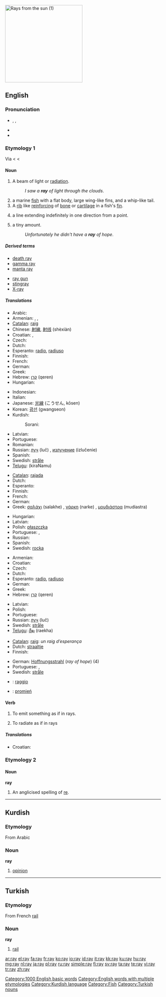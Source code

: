 [[Image:Crepuscular_rays_with_clouds_and_high_contrast_fg_FL.jpg|thumb|right|250px|Rays from the [[sun]] (1)]]
{{also|Ray}}
==English==
{{wikipedia|mul=ray (fish)}}

===Pronunciation===
* {{enPR|rā}}, {{IPA|/reɪ/}}, {{SAMPA|/reI/}}
* {{audio|en-us-ray.ogg|Audio (US)}}
* {{rhymes|eɪ}}

===Etymology 1===
Via {{etyl|enm}} < {{etyl|fro}} < {{etyl|la}} {{term|radius|lang=la|staff, stake, spoke}}

====Noun====
{{en-noun}}

# A beam of light or [[radiation]].
#: ''I saw a '''ray''' of light through the clouds''.
# a marine [[fish]] with a flat body, large wing-like fins, and a whip-like tail.
# A [[rib]] like [[reinforcing]] of [[bone]] or [[cartilage]] in a fish's [[fin]].
# {{Mathematics}} a line extending indefinitely in one direction from a point.
# {{colloquial}} a tiny amount.
#: ''Unfortunately he didn't have a '''ray''' of hope''.

=====Derived terms=====
{{rel-top|terms derived from ray (noun)}}
* [[death ray]]
* [[gamma ray]]
* [[manta ray]]
{{rel-mid}}
* [[ray gun]]
* [[stingray]]
* [[X-ray]]
{{rel-bottom}}

=====Translations=====
{{trans-top|beam of light or radiation}}
* Arabic: {{Arab|[[شعاع]]}} {{IPAchar|(šoʕāʕ)}} {{m}}
* Armenian: {{t|hy|ճառագայթ|sc=Armn|tr=č̣aṙagayt’}}, {{t|hy|ճաճանչ|sc=Armn|tr=č̣ač̣anč}}, {{t|hy|շող|sc=Armn|tr=šoġ}}
* [[Catalan]]: [[raig]] {{m}}
* Chinese: [[射線]], [[射线]] (shèxiàn)
* Croatian: {{t-|hr|zraka|f|alt=zrȁka}}, {{t+|hr|zrak|zrȃk|m}}
* Czech: {{t-|cs|paprsek|m}}
* Dutch: {{t-|nl|straal|f}}
* Esperanto: [[radio]], [[radiuso]]
* Finnish: {{t+|fi|säde}}
* French: {{t+|fr|rayon|m}}
* German: {{t+|de|Strahl|m}}
* Greek: {{t+|el|ακτίνα|f|tr=aktina|sc=Grek}}
* Hebrew: [[קרן]] (qeren) {{f}}
* Hungarian: {{t+|hu|sugár}}
{{trans-mid}}
* Indonesian: {{t-|id|sinar|xs=Indonesian}}
* Italian: {{t-|it|raggio|m}}
* Japanese: [[光線]] (こうせん, kōsen)
* Korean: [[광선]] (gwangseon)
* Kurdish:
*: Sorani: {{t|ku|تشک|tr=tishk|sc=KUchar}}
* Latvian: {{t-|lv|stars|m|xs=Latvian}}
* Portuguese: {{t+|pt|raio|m}}
* Romanian: {{t-|ro|rază|f}}
* Russian: [[луч]] (luč) {{m}}, [[излучение]] (izlučenie) {{n}}
* Spanish: {{t+|es|rayo|m}}
* Swedish: [[stråle]] {{c}}
* [[Telugu]]: {{t|te|కిరణము|sc=Telu}}(kiraNamu)
{{trans-bottom}}

{{trans-top|marine fish with a flat body, large wing-like fins, and a whip-like tail}}
* [[Catalan]]: [[rajada]]
* Dutch: {{t+|nl|rog|m}}
* Esperanto: {{t-|eo|rajo|xs=Esperanto}}
* Finnish: {{t+|fi|rausku}}
* French: {{t+|fr|raie|f}}
* German: {{t+|de|Rochen|m}}
* Greek: [[σαλάχι]] (salakhe) {{n}}, [[νάρκη]] (narke) {{f}}, [[μουδιάστρα]] (mudiastra) {{f}}
{{trans-mid}}
* Hungarian: {{t-|hu|rája}}
* Latvian: {{t-|lv|raja|f|xs=Latvian}}
* Polish: [[płaszczka]] {{f}}
* Portuguese: {{t+|pt|arraia|f}}, {{t+|pt|raia|f}}
* Russian: {{t+|ru|скат|m|tr=skat|sc=Cyrl}}
* Spanish: {{t+|es|raya}}
* Swedish: [[rocka]] {{c}}
{{trans-bottom}}

{{trans-top|mathematics: line extending indefinitely in one direction from a point}}
* Armenian: {{t|hy|ճառագայթ|sc=Armn|tr=č̣aṙagayt’}}
* Croatian: {{t-|hr|polupravac|m|alt=pȍlupravac}}
* Czech: {{t-|cs|polopřímka|f}}
* Dutch: {{t-|nl|straal|f}}
* Esperanto: [[radio]], [[radiuso]]
* German: {{t+|de|Strahl|m}}
* Greek: {{t+|el|ακτίνα|f|tr=aktina|sc=Grek}}
* Hebrew: [[קרן]] (qeren) {{f}}
{{trans-mid}}
* Latvian: {{t-|lv|stars|m|xs=Latvian}}
* Polish: {{t+|pl|promień|m}}
* Portuguese: {{t+|pt|raio|m}}
* Russian: [[луч]] (luč) {{m}}
* Swedish: [[stråle]] {{c}}
* [[Telugu]]: [[రేఖ]] (raekha)
{{trans-bottom}}

{{trans-top|colloquial: tiny amount}}
* [[Catalan]]: [[raig]]: ''un raig d’esperança''
* Dutch: [[straaltje]] {{n}}
* Finnish: {{t-|fi|rahtunen}}
{{trans-mid}}
* German: [[Hoffnungsstrahl]] {{m}} (''ray of hope'') (4)
* Portuguese: {{t+|pt|pingo|m}}, {{t+|pt|fio|m}}
* Swedish: [[stråle]] {{c}}
{{trans-bottom}}

{{checktrans-top}}
* {{ttbc|Italian}}: [[raggio]] {{m}}
* {{ttbc|Polish}}: [[promień]] {{m}}
{{trans-bottom}}

====Verb====
{{en-verb}}

# {{transitive}} To emit something as if in rays.
# {{intransitive}} To radiate as if in rays

=====Translations=====
{{trans-top|to emit something as if in rays, to radiate as if in rays}}
* Croatian: {{t-|hr|zračiti|alt=zráčiti}}
{{trans-mid}}
{{trans-bottom}}

===Etymology 2===

====Noun====
'''ray'''

# {{music}} An anglicised spelling of [[re]].

[[Category:1000 English basic words]]
[[Category:English words with multiple etymologies]]

----

==Kurdish==

===Etymology===
From Arabic

===Noun===
'''ray'''

# [[opinion]]

[[Category:Kurdish language]]

----

==Turkish==

===Etymology===
From French [[rail]]

===Noun===
'''ray'''

# [[rail]]

[[Category:Fish]]
[[Category:Turkish nouns]]

[[ar:ray]]
[[el:ray]]
[[fa:ray]]
[[fr:ray]]
[[ko:ray]]
[[io:ray]]
[[id:ray]]
[[it:ray]]
[[kk:ray]]
[[ku:ray]]
[[hu:ray]]
[[mg:ray]]
[[nl:ray]]
[[ja:ray]]
[[pl:ray]]
[[ru:ray]]
[[simple:ray]]
[[fi:ray]]
[[sv:ray]]
[[ta:ray]]
[[te:ray]]
[[vi:ray]]
[[tr:ray]]
[[zh:ray]]